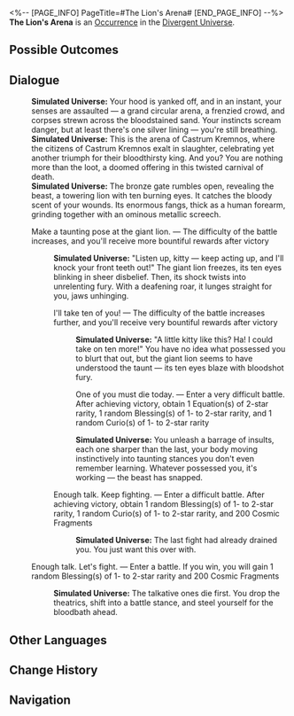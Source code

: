 <%-- [PAGE_INFO]
PageTitle=#The Lion's Arena#
[END_PAGE_INFO] --%>
{{Stub}}
{{Simulated Universe Event Infobox
|id            = 26301
|title         = 
|image         = <!--TBA: SpriteOutput/Rogue/RandomEvent/PicRogueEvent_35.png-->
|domains_su    = 
|domains_swarm = 
|domains_gng   = 
|domains_du    = Unknown
|domains_und   = 
|requirements  = 
|prev          = 
|next          = 
|characters    = 
|factions      = 
|order         = 
|order_du      = 150
}}
'''The Lion's Arena''' is an [[Divergent Universe/Occurrence|Occurrence]] in the [[Divergent Universe]].

==Possible Outcomes==
{{Possible Outcomes
|choice_1 = Make a taunting pose at the giant lion.

|choice_1_1 = I'll take ten of you!

|choice_1_1_1 = One of you must die today.
|result_1_1_1 = Enter a very difficult battle. After achieving victory, obtain 1 Equation(s) of 2-star rarity, 1 random Blessing(s) of 1- to 2-star rarity, and 1 random Curio(s) of 1- to 2-star rarity

|choice_1_2 = Enough talk. Keep fighting.
|result_1_2 = Enter a difficult battle. After achieving victory, obtain 1 random Blessing(s) of 1- to 2-star rarity, 1 random Curio(s) of 1- to 2-star rarity, and 200 Cosmic Fragments

|choice_2 = Enough talk. Let's fight.
|result_2 = Enter a battle. If you win, you will gain 1 random Blessing(s) of 1- to 2-star rarity and 200 Cosmic Fragments
}}
<!--
==Gameplay Notes==
* 
-->
==Dialogue==
{{Dialogue Start}}
:'''Simulated Universe:''' Your hood is yanked off, and in an instant, your senses are assaulted &mdash; a grand circular arena, a frenzied crowd, and corpses strewn across the bloodstained sand. Your instincts scream danger, but at least there's one silver lining &mdash; you're still breathing.
:'''Simulated Universe:''' This is the arena of Castrum Kremnos, where the citizens of Castrum Kremnos exalt in slaughter, celebrating yet another triumph for their bloodthirsty king. And you? You are nothing more than the loot, a doomed offering in this twisted carnival of death.
:'''Simulated Universe:''' The bronze gate rumbles open, revealing the beast, a towering lion with ten burning eyes. It catches the bloody scent of your wounds. Its enormous fangs, thick as a human forearm, grinding together with an ominous metallic screech.
:{{DIcon|Star}} Make a taunting pose at the giant lion. &mdash; The difficulty of the battle increases, and you'll receive more bountiful rewards after victory
::'''Simulated Universe:''' "Listen up, kitty &mdash; keep acting up, and I'll knock your front teeth out!" The giant lion freezes, its ten eyes blinking in sheer disbelief. Then, its shock twists into unrelenting fury. With a deafening roar, it lunges straight for you, jaws unhinging.
::{{DIcon|Star}} I'll take ten of you! &mdash; The difficulty of the battle increases further, and you'll receive very bountiful rewards after victory
:::'''Simulated Universe:''' "A little kitty like this? Ha! I could take on ten more!" You have no idea what possessed you to blurt that out, but the giant lion seems to have understood the taunt &mdash; its ten eyes blaze with bloodshot fury.
:::{{DIcon|Star}} One of you must die today. &mdash; Enter a very difficult battle. After achieving victory, obtain 1 Equation(s) of 2-star rarity, 1 random Blessing(s) of 1- to 2-star rarity, and 1 random Curio(s) of 1- to 2-star rarity
:::'''Simulated Universe:''' You unleash a barrage of insults, each one sharper than the last, your body moving instinctively into taunting stances you don't even remember learning. Whatever possessed you, it's working &mdash; the beast has snapped.
::{{DIcon|Star}} Enough talk. Keep fighting. &mdash; Enter a difficult battle. After achieving victory, obtain 1 random Blessing(s) of 1- to 2-star rarity, 1 random Curio(s) of 1- to 2-star rarity, and 200 Cosmic Fragments
:::'''Simulated Universe:''' The last fight had already drained you. You just want this over with.
:{{DIcon|Star}} Enough talk. Let's fight. &mdash; Enter a battle. If you win, you will gain 1 random Blessing(s) of 1- to 2-star rarity and 200 Cosmic Fragments
::'''Simulated Universe:''' The talkative ones die first. You drop the theatrics, shift into a battle stance, and steel yourself for the bloodbath ahead.
{{Dialogue End}}

==Other Languages==
{{Other Languages
|en   = The Lion's Arena
|zhs  = 巨狮竞技
|zht  = 巨獅競技
|ja   = {{Rubi|巨大獅子|きょだいしし}}とのバトル
|ko   = 거대 사자와의 전투
|es   = Coliseo del león
|fr   = Arène du lion
|ru   = Состязание льва
|th   = สังเวียนสิงโตยักษ์
|vi   = Đấu Trường Sư Tử
|de   = Arena des Löwen
|id   = Arena Singa Raksasa
|pt   = A Arena do Leão
}}

==Change History==
{{Change History|3.3}}

==Navigation==
{{Occurrence Navbox}}